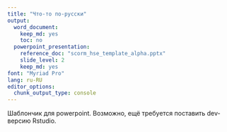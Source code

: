 ```yaml
---
title: "Что-то по-русски"
output: 
  word_document:
    keep_md: yes
    toc: no
  powerpoint_presentation:
    reference_doc: "scorm_hse_template_alpha.pptx"
    slide_level: 2
    keep_md: yes
font: "Myriad Pro"
lang: ru-RU
editor_options: 
  chunk_output_type: console
---
```


Шаблончик для powerpoint. Возможно, ещё требуется поставить dev-версию Rstudio.

